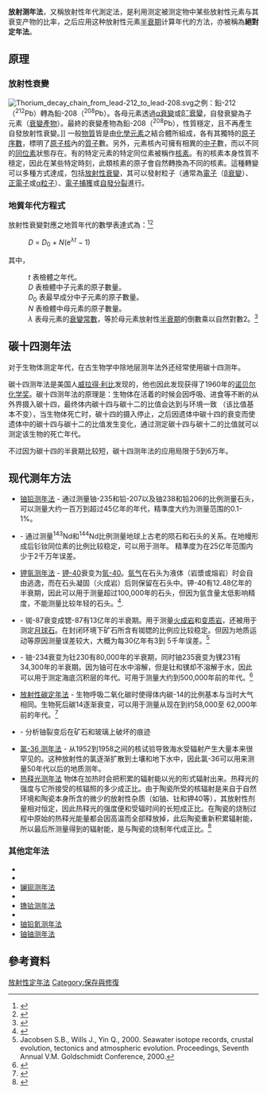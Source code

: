 {{noteTA
|T=zh-hans:放射测年法; zh-hant:放射性定年法;
|1=zh-hans:放射测年法; zh-hant:放射性定年法;
|2=zh-hans:测年; zh-hant:定年;
|3=zh-hans:母核素; zh-hant:母元素;
|4=zh-hans:子核素; zh-hant:子元素;
}}
'''放射测年法'''，又稱放射性年代測定法，是利用测定被测定物中某些放射性元素与其衰变产物的比率，之后应用这种放射性元素[[半衰期|半衰期]]计算年代的方法，亦被稱為'''絕對定年法'''。

== 原理 ==
=== 放射性衰變 ===
[[File:Thorium_decay_chain_from_lead-212_to_lead-208.svg|thumb]]之例：鉛-212（<sup>212</sup>Pb）轉為鉛-208（<sup>208</sup>Pb）。各母元素透過[[α衰變|α衰變]]或[[β衰變|β<sup>−</sup>衰變]]，自發衰變為子元素（[[衰變產物|衰變產物]]）。最終的衰變產物為鉛-208（<sup>208</sup>Pb），性質穩定，且不再產生自發放射性衰變。]]
一般[[物質|物質]]皆是由[[化學元素|化學元素]]之結合體所組成，各有其獨特的[[原子序數|原子序數]]，標明了[[原子核|原子核]]內的[[質子|質子]]數。另外，元素核內可擁有相異的[[中子|中子]]數，而以不同的[[同位素|同位素]]狀態存在。有的特定元素的特定同位素被稱作[[核素|核素]]。有的核素本身性質不穩定，因此在某些特定時刻，此類核素的原子會自然轉換為不同的核素。這種轉變可以多種方式達成，包括[[放射性|放射性衰變]]，其可以發射粒子（通常為[[電子|電子]]（[[β衰變|β衰變]]）、[[正電子|正電子]]或[[α粒子|α粒子]]）、[[電子捕獲|電子捕獲]]或[[自發分裂|自發分裂]]進行。

=== 地質年代方程式 ===
放射性衰變對應之地質年代的數學表達式為：<ref name=Faure>{{cite book |first=Gunter |last=Faure |title=Principles and applications of geochemistry: a comprehensive textbook for geology students |url=https://archive.org/details/principlesapplic0000faur |publisher=[[Prentice_Hall|Prentice Hall]] |location=[[Englewood_Cliffs,_New_Jersey|Englewood Cliffs, New Jersey]] |year=1998 |pages= |edition=2nd |isbn=0-02-336450-5 |oclc=37783103}}{{pn}}</ref><ref name="Cornell">{{cite web |first=W. M. |last=White |year=2003 |title=Basics of Radioactive Isotope Geochemistry |publisher=[[Cornell_University|Cornell University]] |url=http://www.geo.cornell.edu/geology/classes/Geo656/656notes03/656%2003Lecture04.pdf |accessdate=2009-10-05 |archive-date=2015-09-24 |archive-url=https://web.archive.org/web/20150924021602/http://www.geo.cornell.edu/geology/classes/Geo656/656notes03/656%2003Lecture04.pdf |dead-url=no }}</ref> 

:''D'' = ''D''<sub>0</sub> + ''N''(e<sup>''λt''</sup> − 1)

其中，
:''t'' 表檢體之年代。
:''D'' 表檢體中子元素的原子數量。
:''D''<sub>0</sub> 表最早成分中子元素的原子數量。
:''N'' 表檢體中母元素的原子數量。
:''λ'' 表母元素的[[衰變常數|衰變常數]]，等於母元素放射性[[半衰期|半衰期]]的倒數乘以自然對數2。<ref name=usgs>{{cite web |url=http://pubs.usgs.gov/gip/geotime/radiometric.html |title=Geologic Time: Radiometric Time Scale |publisher=[[United_States_Geological_Survey|United States Geological Survey]] |date={{Date|2001-06-16|mdy}} |accessdate=2009-10-05 |archive-date=2008-09-21 |archive-url=https://web.archive.org/web/20080921135337/http://pubs.usgs.gov/gip/geotime/radiometric.html |dead-url=no }}</ref>

== 碳十四测年法 ==
{{main|放射性碳定年法}}
对于生物体测定年代，在古生物学中除地层测年法外还经常使用碳十四测年。

碳十四测年法是美国人[[威拉得·利比|威拉得·利比]]发现的，他也因此发现获得了1960年的[[诺贝尔化学奖|诺贝尔化学奖]]。碳十四测年法的原理是：生物体在活着的时候会因呼吸、进食等不断的从外界摄入碳十四，最终体内碳十四与碳十二的比值会达到与环境一致 （该比值基本不变），当生物体死亡时，碳十四的摄入停止，之后因遗体中碳十四的衰变而使遗体中的碳十四与碳十二的比值发生变化，通过测定碳十四与碳十二的比值就可以测定该生物的死亡年代。

不过因为碳十四的半衰期比较短，碳十四测年法的应用局限于5到6万年。

== 现代测年方法 ==
* [[铀铅测年法|铀铅测年法]] - 通过测量铀-235和铅-207以及铀238和铅206的比例测量石头，可以测量大约一百万到超过45亿年的年代，精準度大约为测量范围的0.1-1%。
* {{link-en|钐钕测年法|Samarium-neodymium dating}} - 通过测量<sup>143</sup>Nd和<sup>144</sup>Nd比例测量地球上古老的陨石和石头的关系。在地幔形成后钐钕同位素的比例比较稳定，可以用于测年。 精準度为在25亿年范围内少于2千万年误差。
* [[钾氩测年法|钾氩测年法]] - [[钾-40|钾-40]]衰变为[[氩-40|氩-40]]。[[氩气|氩气]]在石头为液体（岩漿或熔岩）时会自由逃逸，而在石头凝固（火成岩）后则保留在石头中。钾-40有12.48亿年的半衰期，因此可以用于测量超过100,000年的石头，但因为氩含量太低影响精度，不能测量比较年轻的石头。<ref>{{citation|author=Ian McDougall and T. Mark Harrison|ref=McDougall_1999|title=Geochronology and thermochronology by the <sup>40</sup>Ar/<sup>39</sup>Ar method|year=1999|publisher=Oxford University Press|location=Oxford|isbn=0-19-510920-1|accessdate = 2008-09-11}}</ref>.
* {{link-en|铷锶测年法|Rubidium-strontium dating}} - 铷-87衰变成锶-87有13亿年的半衰期。用于测量[[火成岩|火成岩]]和[[变质岩|变质岩]]，还被用于测定[[月球石|月球石]]。在封闭环境下矿石所含有铷锶的比例应比较稳定。但因为地质运动等原因测量误差较大，大概为每30亿年有3到 5千年误差。<ref>Jacobsen S.B., Wills J., Yin Q., 2000. Seawater isotope records, crustal evolution, tectonics and atmospheric evolution. Proceedings, Seventh Annual V.M. Goldschmidt Conference, 2000. </ref>
* {{link-en|铀钍测年法|Uranium-thorium dating}} - 铀-234衰变为钍230有80,000年的半衰期，同时铀235衰变为镤231有34,300年的半衰期。因为铀可在水中溶解，但是钍和镤却不溶解于水，因此可以用于测定海底沉积层的年代。可用于测量大约到500,000年前的年代。<ref>{{Cite web |url=http://www.geo.arizona.edu/Antevs/ecol438/uthdating.html |title=存档副本 |accessdate=2010-02-10 |archive-date=2016-04-22 |archive-url=https://web.archive.org/web/20160422235707/http://www.geo.arizona.edu/Antevs/ecol438/uthdating.html |dead-url=no }}</ref>
* [[放射性碳定年法|放射性碳定年法]] - 生物呼吸二氧化碳时使得体内碳-14的比例基本与当时大气相同。生物死后碳14逐渐衰变，可以用于测量从现在到约58,000至 62,000年前的年代。<ref>{{cite journal |last=Plastino |first=W. |coauthors=Kaihola, L.; Bartolomei, P.; Bella, F. |year=2001 |title=Cosmic Background Reduction In The Radiocarbon Measurement By Scintillation Spectrometry At The Underground Laboratory Of Gran Sasso |journal=Radiocarbon |volume=43 |issue=2A |pages=157–161 |url=https://digitalcommons.library.arizona.edu/objectviewer?o=http%3A%2F%2Fradiocarbon.library.arizona.edu%2Fvolume43%2Fnumber2A%2Fazu_radiocarbon_v43_n2a_157_161_v.pdf |accessdate= |quote= |deadurl=yes |archiveurl=https://wayback.archive-it.org/all/20080527225654/https://digitalcommons.library.arizona.edu/objectviewer?o=http://radiocarbon.library.arizona.edu/volume43/number2A/azu_radiocarbon_v43_n2a_157_161_v.pdf |archivedate=2008-05-27 }}</ref>
* {{link-en|裂变痕迹测年法|Fission track dating}} - 分析铀裂变后在矿石和玻璃上破坏的痕迹
* [[氯-36_测年法|氯-36 测年法]] - 从1952到1958之间的核试验导致海水受辐射产生大量本来很罕见的{{link-en|氯-36|Chlorine-36}}。这种放射性的氯逐渐扩散到土壤和地下水中，因此氯-36可以用来测量50年代以后的地质测年。
* [[热释光测年法|热释光测年法]] 物体在加热时会把积累的辐射能以光的形式辐射出来。热释光的强度与它所接受的核辐照的多少成正比。由于陶瓷所受的核辐射是来自于自然环境和陶瓷本身所含的微少的放射性杂质（如铀、钍和钾40等），其放射性剂量相对恒定，因此热释光的强度便和受辐时间的长短成正比。在陶瓷的烧制过程中原始的热释光能量都会因高温而全部释放掉，此后陶瓷重新积累辐射能，所以最后所测量得到的辐射能，是与陶瓷的烧制年代成正比。<ref>{{cite web |url=http://hi.baidu.com/hsajdbxhwja/blog/item/848e065a7a5e628a800a189f.html |title=古陶瓷科技检测原理 |accessdate=2010-02-10 |publisher=中华东方古玩艺术品商务所 |language=zh-hans |archive-url=https://web.archive.org/web/20120307091925/http://hi.baidu.com/hsajdbxhwja/blog/item/848e065a7a5e628a800a189f.html |archive-date=2012-03-07 |dead-url=yes }}</ref>

===其他定年法===
* {{link-en|氩氩测年法|Argon–argon dating}}
* {{link-en|碘-129|Iodine-129|碘氙测年法}}
* [[镧钡测年法|镧钡测年法]]
* {{link-en|铅铅测年法|Lead-lead dating}}
* [[镥铪测年法|镥铪测年法]]
* {{link-en|铼锇测年法|Rhenium-osmium dating}}
* [[铀铅氦测年法|铀铅氦测年法]]
* [[铀铀测年法|铀铀测年法]]

== 參考資料 ==
{{reflist}}

{{年代学导航}}

[[Category:放射性定年法|]]
[[Category:保存與修復|Category:保存與修復]]